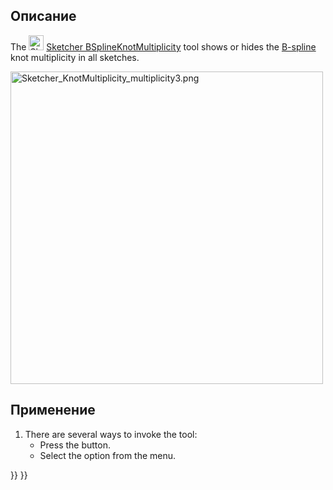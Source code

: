 <languages/>

<div class="mw-translate-fuzzy">
{{Docnav/ru
|[[Sketcher_BSplineComb/ru|Показать/скрыть гребень кривизны B-сплайна]]
|[[Sketcher_BSplinePoleWeight/ru|Показть/Скрыть контрольную точку веса B-сплайна]]
|[[Sketcher_Workbench/ru|Верстак "Sketcher"]]
|IconL=Sketcher_BSplineComb.svg
|IconR=Sketcher_BSplinePoleWeight.svg
|IconC=Workbench_Sketcher.svg
}}
</div>

<div class="mw-translate-fuzzy">
{{GuiCommand/ru
|Name/ru=Показать/скрыть кратность узлов B-сплайна
|Name=Sketcher_BSplineKnotMultiplicity
|MenuLocation=Sketch → B-сплйан инструменты эскиза → Показать/скрыть кратность узлов B-сплайна
|Workbenches=[[Sketcher_Workbench/ru|Sketcher]]
|Version=0.17
|SeeAlso=[[Sketcher_CompCreateBSpline/ru|Создать B-сплайн]]
}}
</div>

<span id="Description"></span>
==Описание==

The [[Image:Sketcher_BSplineKnotMultiplicity.svg|24px]] [[Sketcher_BSplineKnotMultiplicity|Sketcher BSplineKnotMultiplicity]] tool shows or hides the [[B-Splines|B-spline]] knot multiplicity in all sketches.

[[File:Sketcher_KnotMultiplicity_multiplicity3.png|500px]]
{{Caption|The numbers (1), (3) and (4) (green, in round brackets) refer to the [[Sketcher_BSplineIncreaseKnotMultiplicity|multiplicity]] of the knot points.}}

<span id="Usage"></span>
==Применение==

# There are several ways to invoke the tool:
#* Press the {{Button|[[Image:Sketcher_BSplineKnotMultiplicity.svg|16px]] [[Sketcher_BSplineKnotMultiplicity|B-spline knot multiplicity]]}} button.
#* Select the {{MenuCommand|Sketch → Sketcher visual → Show/hide B-spline information layer → [[Image:Sketcher_BSplineKnotMultiplicity.svg|16px]] B-spline knot multiplicity}} option from the menu.


<div class="mw-translate-fuzzy">
{{Docnav/ru
|[[Sketcher_BSplineComb/ru|Показать/скрыть гребень кривизны B-сплайна]]
|[[Sketcher_BSplinePoleWeight/ru|Показть/Скрыть контрольную точку веса B-сплайна]]
|[[Sketcher_Workbench/ru|Верстак "Sketcher"]]
|IconL=Sketcher_BSplineComb.svg
|IconR=Sketcher_BSplinePoleWeight.svg
|IconC=Workbench_Sketcher.svg
}}
</div>

{{Sketcher_Tools_navi{{#translation:}}}}
{{Userdocnavi{{#translation:}}}}